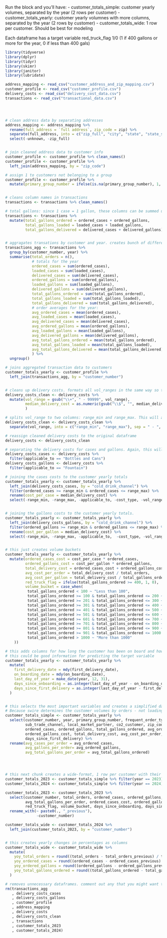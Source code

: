 
Run the block and you'll have:
- customer_totals_simple: customer yearly volumes, separated by the year (2 rows per customer)
- customer_totals_yearly: customer yearly volumnes with more columns, separated by the year (2 rows by customer)
- customer_totals_wide: 1 row per customer. Should be best for modeling 

Each dataframe has a target variable red_truck_flag 1/0 (1 if 400 gallons or more for the year, 0 if less than 400 gals)

``` {r, warning = FALSE, message = FALSE}

library(tidyverse)
library(dplyr)
library(tidyr)
library(skimr)
library(janitor)
library(lubridate)

address_mapping <- read_csv("customer_address_and_zip_mapping.csv")
customer_profile <- read_csv("customer_profile.csv")
delivery_costs <- read_csv("delivery_cost_data.csv")
transactions <- read_csv("transactional_data.csv")




# clean address data by separating addresses
address_mapping <- address_mapping %>%
  rename(full_address = `full address`, zip_code = zip) %>%
  separate(full_address, into = c("zip_full", "city", "state", "state_short", "county", "unknown", "latitude", "longitude"), sep = ",", convert = TRUE) %>% 
  select(-unknown, -zip_full)


# join cleaned address data to customer info
customer_profile <- customer_profile %>% clean_names()
customer_profile <- customer_profile %>% 
  left_join(address_mapping, by = "zip_code")

# assign 1 to customers not belonging to a group
customer_profile <- customer_profile %>%
  mutate(primary_group_number = ifelse(is.na(primary_group_number), 1, primary_group_number))


# cleans column names in transactions
transactions <- transactions %>% clean_names()

# total gallons: since 1 case = 1 gallon, these columns can be summed up
transactions <- transactions %>%
  mutate(total_gallons_ordered = ordered_cases + ordered_gallons,
         total_gallons_loaded = loaded_cases + loaded_gallons,
         total_gallons_delivered = delivered_cases + delivered_gallons)


# aggragates transations by customer and year. creates bunch of different summary variables such as totals and order averages
transactions_agg <- transactions %>% 
  group_by(customer_number, year) %>% 
  summarise(total_orders = n(),
            # totals for the year
            ordered_cases = sum(ordered_cases),
            loaded_cases = sum(loaded_cases),
            delivered_cases = sum(delivered_cases),
            ordered_gallons = sum(ordered_gallons),
            loaded_gallons = sum(loaded_gallons),
            delivered_gallons = sum(delivered_gallons),
            total_gallons_ordered = sum(total_gallons_ordered),
            total_gallons_loaded = sum(total_gallons_loaded),
            total_gallons_delivered = sum(total_gallons_delivered),
            # order averages for the year:
            avg_ordered_cases = mean(ordered_cases),
            avg_loaded_cases = mean(loaded_cases),
            avg_delivered_cases = mean(delivered_cases),
            avg_ordered_gallons = mean(ordered_gallons),
            avg_loaded_gallons = mean(loaded_gallons),
            avg_delivered_gallons = mean(delivered_gallons),
            avg_total_gallons_ordered = mean(total_gallons_ordered),
            avg_total_gallons_loaded = mean(total_gallons_loaded),
            avg_total_gallons_delivered = mean(total_gallons_delivered)
            ) %>%
  ungroup()

# joins aggregated transaction data to customers
customer_totals_yearly <- customer_profile %>%
  left_join(transactions_agg, by = "customer_number")


# cleans up delivery costs. formats all vol_ranges in the same way so they can be split in the next part
delivery_costs_clean <- delivery_costs %>%
  mutate(vol_range = gsub("\\+", " - 99999", vol_range),
         median_delivery_cost = as.numeric(gsub("\\$", "", median_delivery_cost)) ## median_delivery_cost is currently a characted and needs to be converted
         ) 

# splits vol_range to two columns: range_min and range_max. This will allow us to join delivery costs to the aggregated transaction data really easily
delivery_costs_clean <- delivery_costs_clean %>% 
  separate(vol_range, into = c("range_min", "range_max"), sep = " - ", remove=FALSE, convert=TRUE)

# reassign cleaned delivery costs to the original dataframe
delivery_costs <- delivery_costs_clean

# separating the delivery costs for cases and gallons. Again, this will make joining to the customer aggs much easier
delivery_costs_cases <- delivery_costs %>%
  filter(applicable_to == "Bottles and Cans")
delivery_costs_gallons <- delivery_costs %>%
  filter(applicable_to == "Fountain")

# joining the cases costs to the customer yearly totals
customer_totals_yearly <- customer_totals_yearly %>%
  left_join(delivery_costs_cases, by = "cold_drink_channel") %>%
  filter(ordered_cases >= range_min & ordered_cases <= range_max) %>%
  rename(cost_per_case = median_delivery_cost) %>%
  select(-range_min, -range_max, -applicable_to, -cost_type, -vol_range)


# joining the gallons costs to the customer yearly totals.
customer_totals_yearly <- customer_totals_yearly %>%
  left_join(delivery_costs_gallons, by = "cold_drink_channel") %>%
  filter(ordered_gallons >= range_min & ordered_gallons <= range_max) %>%
  rename(cost_per_gallon = median_delivery_cost) %>%
  select(-range_min, -range_max, -applicable_to,  -cost_type, -vol_range)


# this just creates volume buckets
customer_totals_yearly <- customer_totals_yearly %>%
  mutate(ordered_cases_cost = cost_per_case * ordered_cases,
         ordered_gallons_cost = cost_per_gallon * ordered_gallons,
         total_delivery_cost = ordered_cases_cost + ordered_gallons_cost,
         avg_cost_per_order = total_delivery_cost / total_orders,
         avg_cost_per_gallon = total_delivery_cost / total_gallons_ordered,
         red_truck_flag = ifelse(total_gallons_ordered >= 400, 1, 0),
         volume_bucket = case_when(
          total_gallons_ordered < 100 ~ "Less than 100",
          total_gallons_ordered >= 100 & total_gallons_ordered <= 200 ~ "100-200",
          total_gallons_ordered >= 201 & total_gallons_ordered <= 300 ~ "201-300",
          total_gallons_ordered >= 301 & total_gallons_ordered <= 400 ~ "301-400",
          total_gallons_ordered >= 401 & total_gallons_ordered <= 500 ~ "401-500",
          total_gallons_ordered >= 501 & total_gallons_ordered <= 600 ~ "501-600",
          total_gallons_ordered >= 601 & total_gallons_ordered <= 700 ~ "601-700",
          total_gallons_ordered >= 701 & total_gallons_ordered <= 800 ~ "701-800",
          total_gallons_ordered >= 801 & total_gallons_ordered <= 900 ~ "801-900",
          total_gallons_ordered >= 901 & total_gallons_ordered <= 1000 ~ "901-1000",
          total_gallons_ordered > 1000 ~ "More than 1000"
    ))

# this adds columns for how long the customer has been on board and how long since their first order.
# this could be good information for predicting the target variable
customer_totals_yearly <- customer_totals_yearly %>%
  mutate(
    first_delivery_date = mdy(first_delivery_date),
    on_boarding_date = mdy(on_boarding_date),
    last_day_of_year = make_date(year, 12, 31),
    days_since_onboarding = as.integer(last_day_of_year - on_boarding_date),
    days_since_first_delivery = as.integer(last_day_of_year - first_delivery_date)
  )


# this selects the most important variables and creates a simplified dataset
# Because swire determines the customer volumes by orders - not loadings or deliveries, I'm only focused on ordered volumes here
customer_totals_simple <- customer_totals_yearly %>% 
  select(customer_number, year, primary_group_number, frequent_order_type, cold_drink_channel, trade_channel,
         sub_trade_channel, local_market_partner, co2_customer, zip_code, city, state_short, county, total_orders,
         ordered_cases, ordered_gallons, total_gallons_ordered, avg_ordered_cases, avg_ordered_gallons, avg_total_gallons_ordered, ordered_cases_cost,
         ordered_gallons_cost, total_delivery_cost, avg_cost_per_order, avg_cost_per_gallon, red_truck_flag, volume_bucket, days_since_onboarding,
         days_since_first_delivery) %>%
  rename(avg_cases_per_order = avg_ordered_cases,
         avg_gallons_per_order= avg_ordered_gallons,
         avg_total_gallons_per_order = avg_total_gallons_ordered)




# this next chunk creates a wide-format, 1 row per customer with their 2023 volumes labeled as previous and 2024 labeled as current
customer_totals_2023 <- customer_totals_simple %>% filter(year == 2023)
customer_totals_2024 <- customer_totals_simple %>% filter(year == 2024)

customer_totals_2023 <- customer_totals_2023 %>%
  select(customer_number, total_orders, ordered_cases, ordered_gallons, total_gallons_ordered, avg_cases_per_order, avg_gallons_per_order,
         avg_total_gallons_per_order, ordered_cases_cost, ordered_gallons_cost, total_delivery_cost, avg_cost_per_order, avg_cost_per_gallon,
         red_truck_flag, volume_bucket, days_since_onboarding, days_since_first_delivery) %>%
  rename_with(~ paste0(., "_previous"), 
              -customer_number)

customer_totals_wide <- customer_totals_2024 %>%
  left_join(customer_totals_2023, by = "customer_number")


# this creates yearly changes in percentages as columns
customer_totals_wide <- customer_totals_wide %>%
  mutate(
    yoy_total_orders = round((total_orders - total_orders_previous) / total_orders_previous, 3),
    yoy_ordered_cases = round((ordered_cases - ordered_cases_previous) / ordered_cases_previous, 3),
    yoy_ordered_gallons = round((ordered_gallons - ordered_gallons_previous) / ordered_gallons_previous, 3),
    yoy_total_gallons_ordered = round((total_gallons_ordered - total_gallons_ordered_previous) / total_gallons_ordered_previous, 3)
  )

# removes unnecessary dataframes. comment out any that you might want to view
rm(transactions_agg
   , delivery_costs_cases
   , delivery_costs_gallons
   , customer_profile
   , address_mapping
   , delivery_costs
   , delivery_costs_clean
   , transactions
   , customer_totals_2023
   , customer_totals_2024)
```